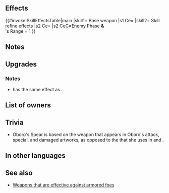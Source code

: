 {{Weapon Infobox
|tagid=SID_オボロの漆薙刀
|weaponType=Lance
|might=16
|range=1
|effectiveness=armored
|effect=Effective against armored foes.
|cost=400
|exclusive=1
|userVersion1=Weapon
|userVersion2=Upgrade Gleam
|statModifiers=0,16,0,0,0
|required=-
|refinePaths=default
|refineSP=400
|refineMedals=500
|refineDews=200
|effectSkill1=If foe initiates combat and uses sword, lance, axe, dragonstone, or beast damage, grants Def/Res+6 during combat.
|iconSkill1=Close Def W.png
|tagidExtraSkill1=防
|properties=
}}
==Effects==
{{#invoke:SkillEffectsTable|main
|skill1={{SCi|weapon}} Base weapon
|s1 Ce={{Eft|Effectiveness|{{Mt|Armored}}}}
|skill2={{Si|Oboro's Spear|refine=Skill1}} Skill refine effects
|s2 Ce={{Eft|Temporary buffs|Def/Res|6}}
|s2 CeC=Enemy Phase '''&'''<br>{{Tgt|Foe}}'s Range = 1
}}
==Notes==
{{Effective damage bonus|armored}}
==Upgrades==
{{Weapon Upgrade List}}
===Notes===
* {{St|Oboro's Spear|refine=Skill1}} has the same effect as {{St|Close Def 3}}.
{{IfFoeInitiates}}
{{Temporary buffs|name={{St|Oboro's Spear|refine=Skill1}}}}
==List of owners==
{{Skill Hero List}}
==Trivia==
* Oboro's Spear is based on the weapon that appears in Oboro's attack, special, and damaged artworks, as opposed to the {{Wtt|Blue Lance}} that she uses in {{FE|14}} and {{FE|W}}.
==In other languages==
{{OtherLanguages
|japanese=オボロの漆薙刀
|german=Oboros Speer
|spanishEU=Pica Oboro
|spanishLA=Pica Oboro
|french=Lance d'Oboro
|italian=Asta di Oboro
|chineseTW=朧的漆薙刀
|portuguese=Pique de Oboro
}}
==See also==
{{See also skills|cond=Description LIKE '%if foe initiates combat% Def/Res+%during combat%' AND WikiName NOT LIKE '%serpent%' AND WikiName NOT LIKE '%guard bow%' AND Exclusive='1'}}
* [[Weapons that are effective against armored foes]]
{{Weapons Navbox}}